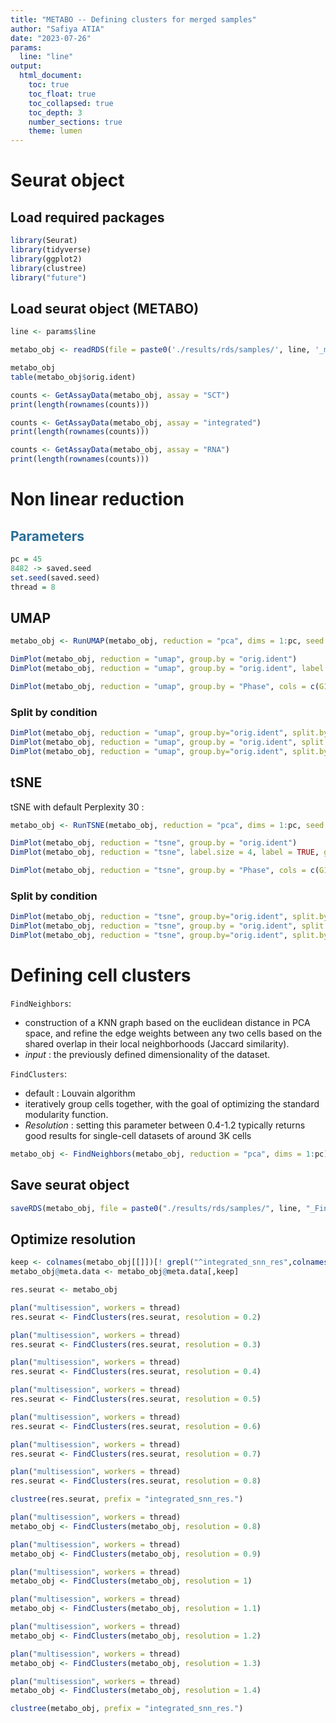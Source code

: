 ```yaml
---
title: "METABO -- Defining clusters for merged samples"
author: "Safiya ATIA"
date: "2023-07-26"
params:
  line: "line"
output:
  html_document:
    toc: true
    toc_float: true
    toc_collapsed: true
    toc_depth: 3
    number_sections: true
    theme: lumen
---
```


# Seurat object  
## Load required packages
```r
library(Seurat)
library(tidyverse)
library(ggplot2)
library(clustree)
library("future")
```

## Load seurat object (METABO)
```r
line <- params$line
```

```r
metabo_obj <- readRDS(file = paste0('./results/rds/samples/', line, '_metabo.rds'))

metabo_obj
table(metabo_obj$orig.ident)
```

```r
counts <- GetAssayData(metabo_obj, assay = "SCT")
print(length(rownames(counts)))

counts <- GetAssayData(metabo_obj, assay = "integrated")
print(length(rownames(counts)))

counts <- GetAssayData(metabo_obj, assay = "RNA")
print(length(rownames(counts)))
```

# Non linear reduction  
##  <span style="color:#296d98;"> Parameters </span>  
```r
pc = 45
8482 -> saved.seed
set.seed(saved.seed)
thread = 8
```

## UMAP
```r
metabo_obj <- RunUMAP(metabo_obj, reduction = "pca", dims = 1:pc, seed.use = saved.seed,verbose = FALSE )

DimPlot(metabo_obj, reduction = "umap", group.by = "orig.ident")
DimPlot(metabo_obj, reduction = "umap", group.by = "orig.ident", label.size = 4, label = TRUE)+ NoLegend()

DimPlot(metabo_obj, reduction = "umap", group.by = "Phase", cols = c(G1='azure4',G2M='dodgerblue', S='tomato3') )
```

### Split by condition
```r
DimPlot(metabo_obj, reduction = "umap", group.by="orig.ident", split.by = "condition")
DimPlot(metabo_obj, reduction = "umap", group.by = "orig.ident", split.by = "condition", label.size = 4, label = TRUE)+ NoLegend()
DimPlot(metabo_obj, reduction = "umap", group.by="orig.ident", split.by = "condition")+ NoLegend()
```

## tSNE
tSNE with default Perplexity 30 :
```r
metabo_obj <- RunTSNE(metabo_obj, reduction = "pca", dims = 1:pc, seed.use = saved.seed,verbose = FALSE )

DimPlot(metabo_obj, reduction = "tsne", group.by = "orig.ident")
DimPlot(metabo_obj, reduction = "tsne", label.size = 4, label = TRUE, group.by = "orig.ident")

DimPlot(metabo_obj, reduction = "tsne", group.by = "Phase", cols = c(G1='azure4',G2M='dodgerblue', S='tomato3'))
```

### Split by condition
```r
DimPlot(metabo_obj, reduction = "tsne", group.by="orig.ident", split.by = "condition")
DimPlot(metabo_obj, reduction = "tsne", group.by = "orig.ident", split.by = "condition", label.size = 4, label = TRUE)+ NoLegend()
DimPlot(metabo_obj, reduction = "tsne", group.by="orig.ident", split.by = "condition")+ NoLegend()
```

# Defining cell clusters  
`FindNeighbors`:    

* construction of a KNN graph based on the euclidean distance in PCA space, and refine the edge weights between any two cells based on the shared overlap in their local neighborhoods (Jaccard similarity).
* *input* : the previously defined dimensionality of the dataset.

`FindClusters`:   

* default : Louvain algorithm  
* iteratively group cells together, with the goal of optimizing the standard modularity function.  
* *Resolution* : setting this parameter between 0.4-1.2 typically returns good results for single-cell datasets of around 3K cells

```r
metabo_obj <- FindNeighbors(metabo_obj, reduction = "pca", dims = 1:pc)
```

## Save seurat object  
```r
saveRDS(metabo_obj, file = paste0("./results/rds/samples/", line, "_FindNeighbors_metabo.rds"))
```

## Optimize resolution  
```r
keep <- colnames(metabo_obj[[]])[! grepl("^integrated_snn_res",colnames(metabo_obj[[]]))]
metabo_obj@meta.data <- metabo_obj@meta.data[,keep]
```

```r
res.seurat <- metabo_obj

plan("multisession", workers = thread)
res.seurat <- FindClusters(res.seurat, resolution = 0.2)

plan("multisession", workers = thread)
res.seurat <- FindClusters(res.seurat, resolution = 0.3)

plan("multisession", workers = thread)
res.seurat <- FindClusters(res.seurat, resolution = 0.4)

plan("multisession", workers = thread)
res.seurat <- FindClusters(res.seurat, resolution = 0.5)

plan("multisession", workers = thread)
res.seurat <- FindClusters(res.seurat, resolution = 0.6)

plan("multisession", workers = thread)
res.seurat <- FindClusters(res.seurat, resolution = 0.7)

plan("multisession", workers = thread)
res.seurat <- FindClusters(res.seurat, resolution = 0.8)
```

```r
clustree(res.seurat, prefix = "integrated_snn_res.")
```

```r
plan("multisession", workers = thread)
metabo_obj <- FindClusters(metabo_obj, resolution = 0.8)

plan("multisession", workers = thread)
metabo_obj <- FindClusters(metabo_obj, resolution = 0.9)

plan("multisession", workers = thread)
metabo_obj <- FindClusters(metabo_obj, resolution = 1)

plan("multisession", workers = thread)
metabo_obj <- FindClusters(metabo_obj, resolution = 1.1)

plan("multisession", workers = thread)
metabo_obj <- FindClusters(metabo_obj, resolution = 1.2)

plan("multisession", workers = thread)
metabo_obj <- FindClusters(metabo_obj, resolution = 1.3)

plan("multisession", workers = thread)
metabo_obj <- FindClusters(metabo_obj, resolution = 1.4)
```

```r
clustree(metabo_obj, prefix = "integrated_snn_res.")
```
